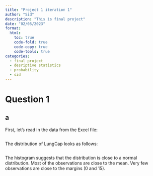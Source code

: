 ```yaml
---
title: "Project 1 iteration 1"
author: "Sid"
description: "This is final project"
date: "02/05/2023"
format:
  html:
    toc: true
    code-fold: true
    code-copy: true
    code-tools: true
categories:
  - final project
  - desriptive statistics 
  - probability
  - sid
---
```


# Question 1

## a

First, let's read in the data from the Excel file:

```r

```


The distribution of LungCap looks as follows:

```r

```

The histogram suggests that the distribution is close to a normal distribution. Most of the observations are close to the mean. Very few observations are close to the margins (0 and 15).
